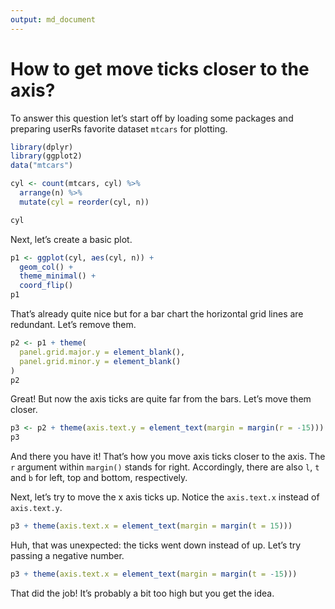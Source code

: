 ```yaml
---
output: md_document
---
```

# How to get move ticks closer to the axis?

To answer this question let's start off by loading some packages and preparing userRs favorite dataset `mtcars` for plotting.

```r
library(dplyr)
library(ggplot2)
data("mtcars")

cyl <- count(mtcars, cyl) %>%
  arrange(n) %>%
  mutate(cyl = reorder(cyl, n))

cyl
```

Next, let's create a basic plot.

```r
p1 <- ggplot(cyl, aes(cyl, n)) +
  geom_col() +
  theme_minimal() +
  coord_flip()
p1
```

That's already quite nice but for a bar chart the horizontal grid lines are redundant. Let's remove them.

```r
p2 <- p1 + theme(
  panel.grid.major.y = element_blank(),
  panel.grid.minor.y = element_blank()
)
p2
```

Great! But now the axis ticks are quite far from the bars. Let's move them closer.

```r
p3 <- p2 + theme(axis.text.y = element_text(margin = margin(r = -15)))
p3
```

And there you have it! That's how you move axis ticks closer to the axis. The `r` argument within `margin()` stands for right. Accordingly, there are also `l`, `t` and `b` for left, top and bottom, respectively.

Next, let's try to move the x axis ticks up. Notice the `axis.text.x` instead of `axis.text.y`.

```r
p3 + theme(axis.text.x = element_text(margin = margin(t = 15)))
```

Huh, that was unexpected: the ticks went down instead of up. Let's try passing a negative number.

```r
p3 + theme(axis.text.x = element_text(margin = margin(t = -15)))
```

That did the job! It's probably a bit too high but you get the idea.
